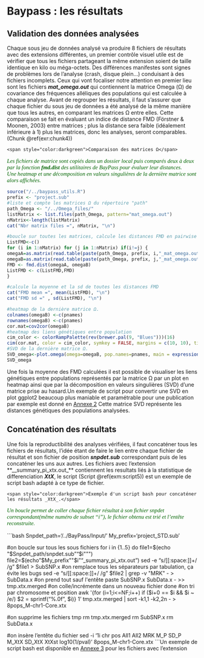 # Baypass : les résultats {-}
## Validation des données analysées {-}
Chaque sous jeu de données analysé va produire 8 fichiers de résultats avec des extensions différentes, un premier contrôle visuel utile est de vérifier que tous les fichiers partageant la même extension soient de taille identique en kilo ou méga-octets. Des différences manifestes sont signes de problèmes lors de l’analyse (crash, disque plein…) conduisant à des fichiers incomplets. Ceux qui vont focaliser notre attention en premier lieu sont les fichiers **_mat_omega.out_** qui contiennent la matrice Omega (Ω) de covariance des fréquences alléliques des populations qui est calculée à chaque analyse.  Avant de regrouper les résultats, il faut s'assurer que chaque fichier du sous jeu de données a été analysé de la même manière que tous les autres, en comparant les matrices Ω entre elles. 
Cette comparaison se fait en évaluant un indice de distance FMD (Förstner & Moonen, 2003) entre matrices ; plus la distance sera faible (idéalement inférieure à 1) plus les matrices, donc les analyses, seront comparables.(Chunk \@ref(exr:chunk4))

```exercise
<span style="color:darkgreen">Comparaison des matrices Ω</span>
```
<p style="font-family: calibri; font-size:11pt; font-style:italic; color:darkgreen">
Les fichiers de matrice sont copiés dans un dossier local puis comparés deux à deux par la fonction **_fmd.dist_** des utilitaires de BayPass pour évaluer leur distances.<br>
Une heatmap et une décomposition en valeurs singulières de la  dernière matrice sont alors affichées.<br>
</p>

```r
source("/../baypass_utils.R")
prefix <- "project.sub"
#liste et compte les matrices Ω du répertoire "path"
path_Omega <- "/../Omega_files/"
listMatrix <- list.files(path_Omega, pattern="mat_omega.out")
nMatrix<-length(listMatrix)
cat("Nbr matrix files =", nMatrix, "\n")

#boucle sur toutes les matrices, calcule les distances FMD en pairwise et stocke le résultat
ListFMD<-c()
for (i in 1:nMatrix) for (j in 1:nMatrix) if(i!=j) {
omegaA=as.matrix(read.table(paste(path_Omega, prefix, i,"_mat_omega.out", sep="")))
omegaB=as.matrix(read.table(paste(path_Omega, prefix, j,"_mat_omega.out", sep="")))
FMD <- fmd.dist(omegaA, omegaB)
ListFMD <- c(ListFMD,FMD)
}

#calcule la moyenne et la sd de toutes les distances FMD
cat("FMD mean =", mean(ListFMD), "\n")
cat("FMD sd =" , sd(ListFMD), "\n")

#heatmap de la dernière matrice Ω.
colnames(omegaB) <-c(pnames)
rownames(omegaB) <-c(pnames)
cor.mat=cov2cor(omegaB)
#heatmap des liens génétiques entre population
cim_color <- colorRampPalette(rev(brewer.pal(9, "Blues")))(16)
cim(cor.mat, color = cim_color, symkey = FALSE, margins = c(10, 10), title = "Correlation map based on last "~hat(Omega))
#SVD de la dernière matrice Ω.
SVD_omega<-plot.omega(omega=omegaB, pop.names=pnames, main = expression("Singular Value Decomposition of last " * ~hat(Omega)), pos=3)
SVD_omega
```
Une fois la moyenne des FMD calculées il est possible de visualiser les liens génétiques entre populations représentés par la matrice Ω par un plot en heatmap ainsi que par la décomposition en valeurs singulières (SVD) d'une matrice prise au hasard.Un exemple de script pour convertir une SVD en plot ggplot2 beaucoup plus maniable et paramétrable pour une publication par exemple est donné en [Annexe 2](#An2)
Cette matrice SVD représente les distances génétiques des populations analysées.

## Concaténation des résultats{-}
Une fois la reproductibilité des analyses vérifiées, il faut concaténer tous les fichiers de résultats, l'idée étant de faire le lien entre chaque fichier de résultat et son fichier de position **_snpdet.sub_** correspondant puis de les concaténer les uns aux autres. Les fichiers avec l'extension **__summary_pi_xtx.out_** contiennent les resultats liés à la statistique de differenciation **_XtX_**, le script (Script \@ref(exm:script5)) est un exemple de script bash adapté à ce type de fichier.

```example
<span style="color:darkgreen">Exemple d'un script bash pour concaténer les résultats _XtX_.</span>
```
<p style="font-family:calibri; font-size:11pt; font-style:italic; color:darkgreen">
   Un boucle permet de coller chaque fichier résultat à son fichier snpdet correspondant(même numéro de subset "i"), le fichier obtenu est trié et l'entête reconstruite.
</p>
```bash

Snpdet_path='/../BayPass/Input/'
My_prefix='project_STD.sub'

#on boucle sur tous les sous fichiers
for i in {1..5}
do
file1=$(echo "$Snpdet_path/snpdet.sub""$i""")
file2=$(echo "$My_prefix""$i""_summary_pi_xtx.out")
sed -e "s/[[:space:]]\+/ /g" $file1 > SubSNP.x							#on remplace tous les séparateurs par tabulation, ça évite les bugs
sed -e "s/[[:space:]]\+/ /g" $file2 | grep -v "MRK" - > SubData.x					#on prend tout sauf l'entête
paste SubSNP.x SubData.x - >> tmp.xtx.merged						#on colle/incrémente dans un nouveau fichier
done
#on tri par chromosome et position
awk '{for (i=1;i<=NF;i++) if ($i+0 == $i && $i ~ /e/) $2 = sprintf("%.0f", $i)} 1' tmp.xtx.merged | sort -k1,1 -k2,2n - > 8pops_M-chr1-Core.xtx		

#on supprime les fichiers tmp
rm tmp.xtx.merged
rm SubSNP.x
rm SubData.x

#on insère l'entête du fichier
sed -i '1i chr pos All1 All2 MRK M_P SD_P M_XtX SD_XtX XtXst log10(1/pval)' 8pops_M-chr1-Core.xtx
```Un exemple de script bash est disponible en [Annexe 3](#An3) pour les fichiers avec l'extension 